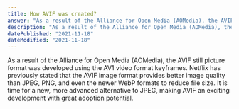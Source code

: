 ```yaml
---
title: How AVIF was created?
answer: "As a result of the Alliance for Open Media (AOMedia), the AVIF still picture format was developed using the AV1 video format keyframes. Netflix has previously stated that the AVIF image format provides better image quality than JPEG, PNG, and even the newer WebP formats to reduce file size. It is time for a new, more advanced alternative to JPEG, making AVIF an exciting development with great adoption potential."
description: "As a result of the Alliance for Open Media (AOMedia), the AVIF still picture format was developed using the AV1 video format keyframes. Netflix has previously stated that the AVIF image format provides better image quality than JPEG, PNG, and even the newer WebP formats to reduce file size. It is time for a new, more advanced alternative to JPEG, making AVIF an exciting development with great adoption potential."
datePublished: "2021-11-18"
dateModified: "2021-11-18"
---
```


As a result of the Alliance for Open Media (AOMedia), the AVIF still picture format was developed using the AV1 video format keyframes. Netflix has previously stated that the AVIF image format provides better image quality than JPEG, PNG, and even the newer WebP formats to reduce file size. It is time for a new, more advanced alternative to JPEG, making AVIF an exciting development with great adoption potential.
